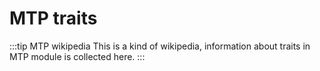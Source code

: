 # MTP traits

:::tip MTP wikipedia
This is a kind of wikipedia, information about traits in MTP module is collected here.
:::




<TraitFrames columns={2}>
  <TraitFrame title="Crepe Roller"
    description="You back the Blue, but the other kind. Throughout your early life, you rolled with Crepes."
    strength={"0"}
    accuracy={"+1"}
    endurance={"0"}
    speed={"0"}
    CCPV={"5"}
    extra={"Make you Aligned to Crepes"}
  />
  <TraitFrame title="Blahd Brother"
    description="Blahd in, Blahd out! The Boys in Red have jumped you in, and you're a trusted ally."
    strength={"0"}
    accuracy={"+1"}
    endurance={"0"}
    speed={"0"}
    CCPV={"5"}
    extra={"Make you Aligned to Blahds"}
  />
  <TraitFrame title="Honorary Sergeant"
    description="Your father is a former military man, it's no secret that for all soldiers you are a native rookie. [Every new floor +30 Ammo Box]"
    strength={"+1"}
    accuracy={"+2"}
    endurance={"0"}
    speed={"-1"}
    CCPV={"4"}
    extra={"Make you Loyal to Soldiers. Every new floor give you +30 Ammo Box [If aToI is Active]"}
  />
  <TraitFrame title="Spaghetti Connoisseur"
    description="The mafia saw you eating spaghetti downtown one time. Ever since, you have carried their undying respect and loyalty."
    strength={"0"}
    accuracy={"+2"}
    endurance={"0"}
    speed={"0"}
    CCPV={"4"}
    extra={"Make you Loyal to Mafias"}
  />
  <TraitFrame title="Celebrity Among Thieves"
    description="After busting your ass for 10 years in the factory, you started feeling discontent. You started with petty theft, until one day you stole the entire factory and pawned it. Thieves everywhere look at you with reverence."
    strength={"-1"}
    accuracy={"0"}
    endurance={"0"}
    speed={"+2"}
    CCPV={"5"}
    extra={"Make you Aligned to Thiefs"}
  />
  <TraitFrame title="Loyal Bar-Fly"
    description="After wasted your life funding their, the Bartenders of the city have decided you're a pretty cool customer. Hey, it's not all bad! They know your name, at least."
    strength={"+2"}
    accuracy={"0"}
    endurance={"0"}
    speed={"-2"}
    CCPV={"4"}
    extra={"Make you Loyal to Bartenders"}
  />
  <TraitFrame title="Cyber-Spider"
    description="You are known in Cyberspace as the Spider. The Data Cowboys, RAM Rustlers, and Techno-Fetishists of the city associate your name with deep respect. [Every new floor +2 Hacking Tool]"
    strength={"0"}
    accuracy={"0"}
    endurance={"-2"}
    speed={"+1"}
    CCPV={"5"}
    extra={"Make you Aligned to Hackers. Every new floor give you +2 Hacking Tool"}
  />
  <TraitFrame title="Pharmaceutical Importer"
    description="Doctors love you. Not because you're good, or because you're kind. But because you bring them the Good Shit at a price that they won't ask questions about. [Every new floor +1 Syringe]"
    strength={"+1"}
    accuracy={"0"}
    endurance={"0"}
    speed={"0"}
    CCPV={"5"}
    extra={"Make you Aligned to Doctors. Every new floor give you +1 Syringe"}
  />
  <TraitFrame title="Model Specimen"
    description="The Scientists remember you fondly. You were poked and prodded and injected with all manner of things, and never once complained."
    strength={"-1"}
    accuracy={"0"}
    endurance={"0"}
    speed={"+1"}
    CCPV={"4"}
    extra={"Make you Loyal to Scientists"}
  />
  <TraitFrame title="Model Specimen +"
    description="The Scientists remember you fondly. You were poked and prodded and injected with all manner of things, and never once complained."
    strength={"-1"}
    accuracy={"0"}
    endurance={"0"}
    speed={"+2"}
    CCPV={"5"}
    extra={"Make you Aligned to Scientists"}
  />
  <TraitFrame title="Smooth Cousin"
    description="You stick out like a sore (opposable) thumb at family gatherings, because you're the only one who's not a Gorilla. The food leaves something to be desired, but the Gorillas of the city are your family!"
    strength={"+2"}
    accuracy={"-1"}
    endurance={"+1"}
    speed={"+1"}
    CCPV={"5"}
    extra={"Make you Aligned to Gorillas"}
  />
</TraitFrames>